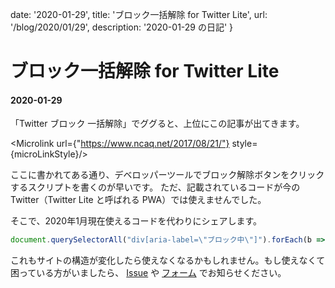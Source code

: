 
  date: '2020-01-29',
  title: 'ブロック一括解除 for Twitter Lite',
  url: '/blog/2020/01/29',
  description: '2020-01-29 の日記'
}

<ModeSwitch />

# ブロック一括解除 for Twitter Lite
#### 2020-01-29

「Twitter ブロック 一括解除」でググると、上位にこの記事が出てきます。

<Microlink url={"https://www.ncaq.net/2017/08/21/"} style={microLinkStyle}/>

ここに書かれてある通り、デベロッパーツールでブロック解除ボタンをクリックするスクリプトを書くのが早いです。
ただ、記載されているコードが今の Twitter（Twitter Lite と呼ばれる PWA）では使えませんでした。  
  
そこで、2020年1月現在使えるコードを代わりにシェアします。

```js
document.querySelectorAll("div[aria-label=\"ブロック中\"]").forEach(b => b.click());
```

これもサイトの構造が変化したら使えなくなるかもしれません。もし使えなくて困っている方がいましたら、
[Issue](https://github.com/7ma7X/hellorusk.net/issues) や [フォーム](/form) でお知らせください。


<BlogLayout meta={meta} />
<BlogMeta meta={meta} />
